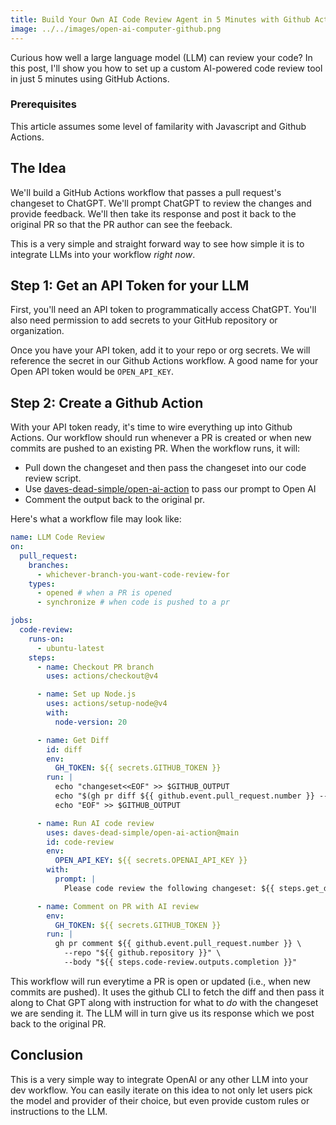 ```yaml
---
title: Build Your Own AI Code Review Agent in 5 Minutes with Github Actions
image: ../../images/open-ai-computer-github.png
---
```


Curious how well a large language model (LLM) can review your code? In this post, I'll show you how to set up a custom AI-powered code review tool in just 5 minutes using GitHub Actions.

### Prerequisites

This article assumes some level of familarity with Javascript and Github Actions.

## The Idea

We'll build a GitHub Actions workflow that passes a pull request's changeset to ChatGPT. We'll prompt ChatGPT to review the changes and provide feedback. We'll then take its response and post it back to the original PR so that the PR author can see the feeback.

This is a very simple and straight forward way to see how simple it is to integrate LLMs into your workflow _right now_.

## Step 1: Get an API Token for your LLM

First, you'll need an API token to programmatically access ChatGPT. You'll also need permission to add secrets to your GitHub repository or organization.

Once you have your API token, add it to your repo or org secrets. We will reference the secret in our Github Actions workflow. A good name for your Open API token would be `OPEN_API_KEY`.

## Step 2: Create a Github Action

With your API token ready, it's time to wire everything up into Github Actions. Our workflow should run whenever a PR is created or when new commits are pushed to an existing PR. When the workflow runs, it will:

- Pull down the changeset and then pass the changeset into our code review script.
- Use [daves-dead-simple/open-ai-action](https://github.com/daves-dead-simple/open-ai-action) to pass our prompt to Open AI
- Comment the output back to the original pr.

Here's what a workflow file may look like:

```yml
name: LLM Code Review
on:
  pull_request:
    branches:
      - whichever-branch-you-want-code-review-for
    types:
      - opened # when a PR is opened
      - synchronize # when code is pushed to a pr

jobs:
  code-review:
    runs-on:
      - ubuntu-latest
    steps:
      - name: Checkout PR branch
        uses: actions/checkout@v4

      - name: Set up Node.js
        uses: actions/setup-node@v4
        with:
          node-version: 20

      - name: Get Diff
        id: diff
        env:
          GH_TOKEN: ${{ secrets.GITHUB_TOKEN }}
        run: |
          echo "changeset<<EOF" >> $GITHUB_OUTPUT
          echo "$(gh pr diff ${{ github.event.pull_request.number }} --repo "${{ github.repository }}")" >> $GITHUB_OUTPUT
          echo "EOF" >> $GITHUB_OUTPUT

      - name: Run AI code review
        uses: daves-dead-simple/open-ai-action@main
        id: code-review
        env:
          OPEN_API_KEY: ${{ secrets.OPENAI_API_KEY }}
        with:
          prompt: |
            Please code review the following changeset: ${{ steps.get_diff.outputs.changeset }}

      - name: Comment on PR with AI review
        env:
          GH_TOKEN: ${{ secrets.GITHUB_TOKEN }}
        run: |
          gh pr comment ${{ github.event.pull_request.number }} \
            --repo "${{ github.repository }}" \
            --body "${{ steps.code-review.outputs.completion }}"
```

This workflow will run everytime a PR is open or updated (i.e., when new commits are pushed). It uses the github CLI to fetch the diff and then pass it along to Chat GPT along with instruction for what to _do_ with the changeset we are sending it. The LLM will in turn give us its response which we post back to the original PR.

## Conclusion

This is a very simple way to integrate OpenAI or any other LLM into your dev workflow. You can easily iterate on this idea to not only let users pick the model and provider of their choice, but even provide custom rules or instructions to the LLM.
